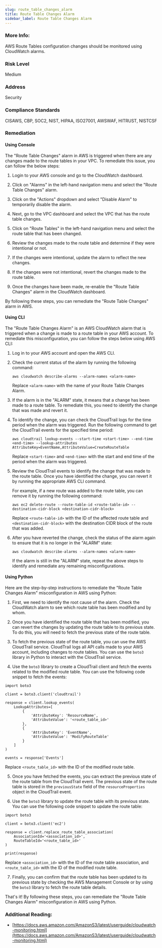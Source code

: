 ```yaml
---
slug: route_table_changes_alarm
title: Route Table Changes Alarm
sidebar_label: Route Table Changes Alarm
---
```


### More Info:

AWS Route Tables configuration changes should be monitored using CloudWatch alarms.

### Risk Level

Medium

### Address

Security

### Compliance Standards

CISAWS, CBP, SOC2, NIST, HIPAA, ISO27001, AWSWAF, HITRUST, NISTCSF

### Remediation

#### Using Console

The "Route Table Changes" alarm in AWS is triggered when there are any changes made to the route tables in your VPC. To remediate this issue, you can follow the below steps:

1. Login to your AWS console and go to the CloudWatch dashboard.

2. Click on "Alarms" in the left-hand navigation menu and select the "Route Table Changes" alarm.

3. Click on the "Actions" dropdown and select "Disable Alarm" to temporarily disable the alarm.

4. Next, go to the VPC dashboard and select the VPC that has the route table changes.

5. Click on "Route Tables" in the left-hand navigation menu and select the route table that has been changed.

6. Review the changes made to the route table and determine if they were intentional or not.

7. If the changes were intentional, update the alarm to reflect the new changes.

8. If the changes were not intentional, revert the changes made to the route table.

9. Once the changes have been made, re-enable the "Route Table Changes" alarm in the CloudWatch dashboard.

By following these steps, you can remediate the "Route Table Changes" alarm in AWS.

#### Using CLI

The "Route Table Changes Alarm" is an AWS CloudWatch alarm that is triggered when a change is made to a route table in your AWS account. To remediate this misconfiguration, you can follow the steps below using AWS CLI:

1. Log in to your AWS account and open the AWS CLI.

2. Check the current status of the alarm by running the following command:

   ```
   aws cloudwatch describe-alarms --alarm-names <alarm-name>
   ```

   Replace `<alarm-name>` with the name of your Route Table Changes Alarm.

3. If the alarm is in the "ALARM" state, it means that a change has been made to a route table. To remediate this, you need to identify the change that was made and revert it.

4. To identify the change, you can check the CloudTrail logs for the time period when the alarm was triggered. Run the following command to get the CloudTrail events for the specified time period:

   ```
   aws cloudtrail lookup-events --start-time <start-time> --end-time <end-time> --lookup-attributes AttributeKey=EventName,AttributeValue=CreateRouteTable
   ```

   Replace `<start-time>` and `<end-time>` with the start and end time of the period when the alarm was triggered.

5. Review the CloudTrail events to identify the change that was made to the route table. Once you have identified the change, you can revert it by running the appropriate AWS CLI command.

   For example, if a new route was added to the route table, you can remove it by running the following command:

   ```
   aws ec2 delete-route --route-table-id <route-table-id> --destination-cidr-block <destination-cidr-block>
   ```

   Replace `<route-table-id>` with the ID of the affected route table and `<destination-cidr-block>` with the destination CIDR block of the route that was added.

6. After you have reverted the change, check the status of the alarm again to ensure that it is no longer in the "ALARM" state:

   ```
   aws cloudwatch describe-alarms --alarm-names <alarm-name>
   ```

   If the alarm is still in the "ALARM" state, repeat the above steps to identify and remediate any remaining misconfigurations.

#### Using Python

Here are the step-by-step instructions to remediate the "Route Table Changes Alarm" misconfiguration in AWS using Python:

1. First, we need to identify the root cause of the alarm. Check the CloudWatch alarm to see which route table has been modified and by whom.

2. Once you have identified the route table that has been modified, you can revert the changes by updating the route table to its previous state. To do this, you will need to fetch the previous state of the route table.

3. To fetch the previous state of the route table, you can use the AWS CloudTrail service. CloudTrail logs all API calls made to your AWS account, including changes to route tables. You can use the `boto3` library in Python to interact with the CloudTrail service.

4. Use the `boto3` library to create a CloudTrail client and fetch the events related to the modified route table. You can use the following code snippet to fetch the events:

```
import boto3

client = boto3.client('cloudtrail')

response = client.lookup_events(
    LookupAttributes=[
        {
            'AttributeKey': 'ResourceName',
            'AttributeValue': '<route_table_id>'
        },
        {
            'AttributeKey': 'EventName',
            'AttributeValue': 'ModifyRouteTable'
        }
    ]
)

events = response['Events']
```

Replace `<route_table_id>` with the ID of the modified route table.

5. Once you have fetched the events, you can extract the previous state of the route table from the CloudTrail event. The previous state of the route table is stored in the `previousState` field of the `resourceProperties` object in the CloudTrail event.

6. Use the `boto3` library to update the route table with its previous state. You can use the following code snippet to update the route table:

```
import boto3

client = boto3.client('ec2')

response = client.replace_route_table_association(
    AssociationId='<association_id>',
    RouteTableId='<route_table_id>'
)

print(response)
```

Replace `<association_id>` with the ID of the route table association, and `<route_table_id>` with the ID of the modified route table.

7. Finally, you can confirm that the route table has been updated to its previous state by checking the AWS Management Console or by using the `boto3` library to fetch the route table details.

That's it! By following these steps, you can remediate the "Route Table Changes Alarm" misconfiguration in AWS using Python.

### Additional Reading:

- [https://docs.aws.amazon.com/AmazonS3/latest/userguide/cloudwatch-monitoring.html](https://docs.aws.amazon.com/AmazonS3/latest/userguide/cloudwatch-monitoring.html) 


